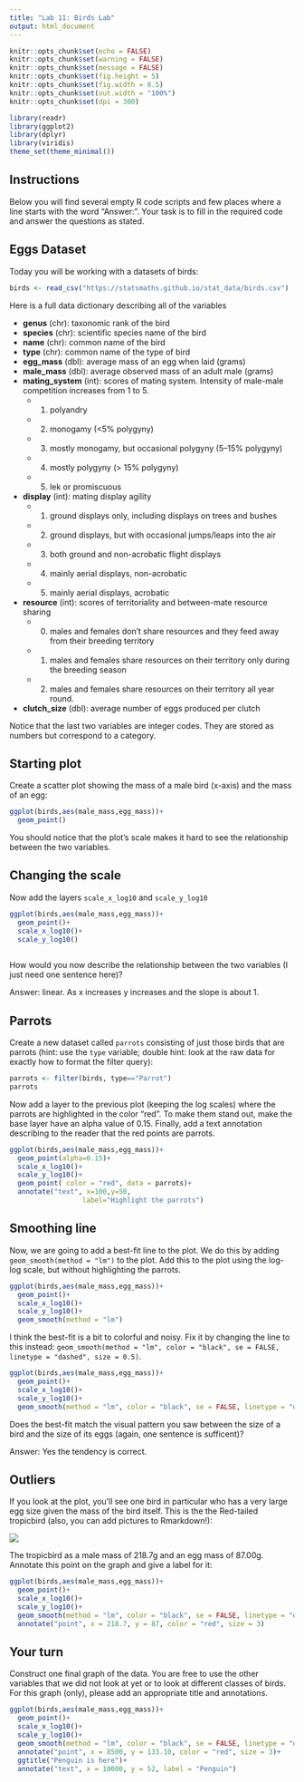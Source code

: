 ---
title: "Lab 11: Birds Lab"
output: html_document
---

```{r setup, include=FALSE}
knitr::opts_chunk$set(echo = FALSE)
knitr::opts_chunk$set(warning = FALSE)
knitr::opts_chunk$set(message = FALSE)
knitr::opts_chunk$set(fig.height = 5)
knitr::opts_chunk$set(fig.width = 8.5)
knitr::opts_chunk$set(out.width = "100%")
knitr::opts_chunk$set(dpi = 300)

library(readr)
library(ggplot2)
library(dplyr)
library(viridis)
theme_set(theme_minimal())
```

## Instructions

Below you will find several empty R code scripts and few places where a line
starts with the word "Answer:". Your task is to fill in the required code and
answer the questions as stated.

## Eggs Dataset

Today you will be working with a datasets of birds:

```{r}
birds <- read_csv("https://statsmaths.github.io/stat_data/birds.csv")
```

Here is a full data dictionary describing all of the variables

- **genus** (chr): taxonomic rank of the bird
- **species** (chr): scientific species name of the bird
- **name** (chr): common name of the bird
- **type** (chr): common name of the type of bird
- **egg_mass** (dbl): average mass of an egg when laid (grams)
- **male_mass** (dbl): average observed mass of an adult male (grams)
- **mating_system** (int): scores of mating system. Intensity of male-male competition increases from 1 to 5.
    - (1) polyandry
    - (2) monogamy (<5% polygyny)
    - (3) mostly monogamy, but occasional polygyny (5–15% polygyny)
    - (4) mostly polygyny (> 15% polygyny)
    - (5) lek or promiscuous
- **display** (int): mating display agility
    - (1) ground displays only, including displays on trees and bushes
    - (2) ground displays, but with occasional jumps/leaps into the air
    - (3) both ground and non-acrobatic flight displays
    - (4) mainly aerial displays, non-acrobatic
    - (5) mainly aerial displays, acrobatic
- **resource** (int): scores of territoriality and between-mate resource sharing
    - (0) males and females don't share resources and they feed away from their breeding territory
    - (1) males and females share resources on their territory only during the breeding season
    - (2) males and females share resources on their territory all year round.
- **clutch_size** (dbl): average number of eggs produced per clutch

Notice that the last two variables are integer codes. They are stored as numbers but
correspond to a category.

## Starting plot

Create a scatter plot showing the mass of a male bird (x-axis) and the mass of an egg:

```{r}
ggplot(birds,aes(male_mass,egg_mass))+
  geom_point()

```

You should notice that the plot's scale makes it hard to see the relationship between the two variables.

## Changing the scale

Now add the layers `scale_x_log10` and `scale_y_log10`

```{r}
ggplot(birds,aes(male_mass,egg_mass))+
  geom_point()+
  scale_x_log10()+
  scale_y_log10()
  

```

How would you now describe the relationship between the two variables (I just need one sentence here)?

Answer: linear. As x increases y increases and the slope is about 1.

## Parrots

Create a new dataset called `parrots` consisting of just those birds that are
parrots (hint: use the `type` variable; double hint: look at the raw data for
exactly how to format the filter query):

```{r}
parrots <- filter(birds, type=="Parrot")
parrots

```

Now add a layer to the previous plot (keeping the log scales) where the parrots are highlighted in the
color "red". To make them stand out, make the base layer have an alpha value of 0.15. Finally, add
a text annotation describing to the reader that the red points are parrots.

```{r}
ggplot(birds,aes(male_mass,egg_mass))+
  geom_point(alpha=0.15)+
  scale_x_log10()+
  scale_y_log10()+
  geom_point( color = "red", data = parrots)+
  annotate("text", x=100,y=50,
                  label="Highlight the parrots")
```

## Smoothing line

Now, we are going to add a best-fit line to the plot. We do this by adding `geom_smooth(method = "lm")` to
the plot. Add this to the plot using the log-log scale, but without highlighting the parrots.

```{r}
ggplot(birds,aes(male_mass,egg_mass))+
  geom_point()+
  scale_x_log10()+
  scale_y_log10()+
  geom_smooth(method = "lm")

```

I think the best-fit is a bit to colorful and noisy. Fix it by changing the line to this instead:
`geom_smooth(method = "lm", color = "black", se = FALSE, linetype = "dashed", size = 0.5)`.

```{r}
ggplot(birds,aes(male_mass,egg_mass))+
  geom_point()+
  scale_x_log10()+
  scale_y_log10()+
  geom_smooth(method = "lm", color = "black", se = FALSE, linetype = "dashed", size = 0.5)
```

Does the best-fit match the visual pattern you saw between the size of a bird and the size of its eggs (again,
one sentence is sufficent)?

Answer: Yes the tendency is correct.

## Outliers

If you look at the plot, you'll see one bird in particular who has a very large egg size given the mass of
the bird itself. This is the the Red-tailed tropicbird (also, you can add pictures to Rmarkdown!):

![](https://upload.wikimedia.org/wikipedia/commons/thumb/4/47/Red-tailed_Tropicbird_RWD2.jpg/640px-Red-tailed_Tropicbird_RWD2.jpg)

The tropicbird as a male mass of 218.7g and an egg mass of 87.00g. Annotate this point on the graph and give a label for
it:

```{r}
ggplot(birds,aes(male_mass,egg_mass))+
  geom_point()+
  scale_x_log10()+
  scale_y_log10()+
  geom_smooth(method = "lm", color = "black", se = FALSE, linetype = "dashed", size = 0.5)+
  annotate("point", x = 218.7, y = 87, color = "red", size = 3)
```

## Your turn

Construct one final graph of the data. You are free to use the other variables that we did not look at yet or to look at
different classes of birds. For this graph (only), please add an appropriate title and annotations.

```{r}
ggplot(birds,aes(male_mass,egg_mass))+
  geom_point()+
  scale_x_log10()+
  scale_y_log10()+
  geom_smooth(method = "lm", color = "black", se = FALSE, linetype = "dashed", size = 0.5)+
  annotate("point", x = 8500, y = 133.10, color = "red", size = 3)+
  ggtitle("Penguin is here")+
  annotate("text", x = 10000, y = 52, label = "Penguin")
```












